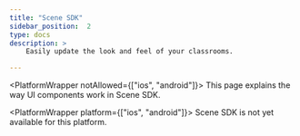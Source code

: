 ```yaml
---
title: "Scene SDK"
sidebar_position:  2
type: docs
description: >
    Easily update the look and feel of your classrooms.

---
```




<PlatformWrapper notAllowed={["ios", "android"]}>
This page explains the way UI components work in Scene SDK.
</PlatformWrapper>

<PlatformWrapper platform={["ios", "android"]}>
Scene SDK is not yet available for this platform.
</PlatformWrapper>

<CustomizeUISceneSDK />